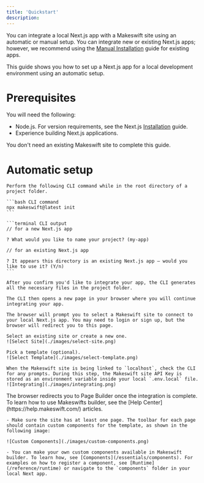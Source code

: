 ```yaml
---
title: 'Quickstart'
description: 
---
```


You can integrate a local Next.js app with a Makeswift site using an automatic or manual setup. You can integrate new or existing Next.js apps; however, we recommend using the [Manual Installation](/guides/manual-installation) guide for existing apps. 

This guide shows you how to set up a Next.js app for a local development environment using an automatic setup. 

# Prerequisites

You will need the following:
- Node.js. For version requirements, see the Next.js [Installation](https://nextjs.org/docs/getting-started/installation) guide.
- Experience building Next.js applications.

You don't need an existing Makeswift site to complete this guide. 

# Automatic setup

<Steps>
  <Step title="Initialize the app">

    Perform the following CLI command while in the root directory of a project folder.

    ```bash CLI command
    npx makeswift@latest init
    ```
        
    ```terminal CLI output
    // for a new Next.js app
    
    ? What would you like to name your project? (my-app)

    // for an existing Next.js app
    
    ? It appears this directory is an existing Next.js app — would you like to use it? (Y/n)
    ```

    After you confirm you'd like to integrate your app, the CLI generates all the necessary files in the project folder.
  
    The CLI then opens a new page in your browser where you will continue integrating your app.

  </Step>

  <Step title="Connect the Next.js app to a Makeswift site">

    The browser will prompt you to select a Makeswift site to connect to your local Next.js app. You may need to login or sign up, but the browser will redirect you to this page.

    Select an existing site or create a new one.
    ![Select Site](./images/select-site.png)

    Pick a template (optional).
    ![Select Template](./images/select-template.png)

    When the Makeswift site is being linked to `localhost`, check the CLI for any prompts. During this step, the Makeswift site API Key is stored as an environment variable inside your local `.env.local` file.
    ![Integrating](./images/integrating.png)

  </Step>

  <Step title="Start building">
    The browser redirects you to Page Builder once the integration is complete. To learn how to use Makeswifts builder, see the [Help Center](https://help.makeswift.com/) articles.    
    
    - Make sure the site has at least one page. The toolbar for each page should contain custom components for the template, as shown in the following image:

    ![Custom Components](./images/custom-components.png)

    - You can make your own custom components available in Makeswift builder. To learn how, see [Components](/essentials/components). For examples on how to register a component, see [Runtime](/reference/runtime) or navigate to the `components` folder in your local Next app.  
  </Step>
</Steps>





